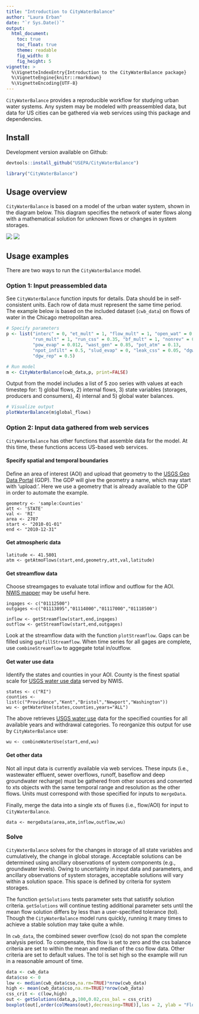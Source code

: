 ```yaml
---
title: "Introduction to CityWaterBalance"
author: "Laura Erban"
date: "`r Sys.Date()`"
output: 
  html_document:
    toc: true
    toc_float: true
    theme: readable
    fig_width: 8
    fig_height: 5
vignette: >
  %\VignetteIndexEntry{Introduction to the CityWaterBalance package}
  %\VignetteEngine{knitr::rmarkdown}
  %\VignetteEncoding{UTF-8}
---
```


`CityWaterBalance` provides a reproducible workflow for studying urban water
systems.  Any system may be modeled with preassembled data, but data 
for US cities can be gathered via web services using this package and 
dependencies. 


## Install

Development version available on Github:

```r
devtools::install_github("USEPA/CityWaterBalance")
```

```r
library("CityWaterBalance")
```

## Usage overview

`CityWaterBalance` is based on a model of the urban water system, shown in the
diagram below.  This diagram specifies the network of water flows along with
a mathematical solution for unknown flows or changes in system storages.  

![](urban_water_system.png)
![](flow_table.png)


## Usage examples
There are two ways to run the `CityWaterBalance` model.

### Option 1:  Input preassembled data

See `CityWaterBalance` function inputs for details.  Data should be in
self-consistent units.  Each row of data must represent the same time period.
The example below is based on the included dataset (`cwb_data`) on flows of 
water in the Chicago metropolitan area.

```r
# Specify parameters
p <- list("interc" = 0, "et_mult" = 1, "flow_mult" = 1, "open_wat" = 0.02,
          "run_mult" = 1, "run_css" = 0.35, "bf_mult" = 1, "nonrev" = 0.08,
          "pow_evap" = 0.012, "wast_gen" = 0.85, "pot_atm" = 0.13, 
          "npot_infilt" = 0.5, "slud_evap" = 0, "leak_css" = 0.05, "dgw" = 0.5,
          "dgw_rep" = 0.5)

# Run model
m <- CityWaterBalance(cwb_data,p, print=FALSE)
```

Output from the model includes a list of 5 zoo series with values at each 
timestep for: 1) global flows, 2) internal flows, 3) state variables (storages,
producers and consumers), 4) internal and 5) global water balances.

```r
# Visualize output
plotWaterBalance(m$global_flows)
```

### Option 2: Input data gathered from web services

`CityWaterBalance` has other functions that assemble data for the model.  At 
this time, these functions access US-based web services.

#### Specify spatial and temporal boundaries

Define an area of interest (AOI) and upload that geometry to the 
[USGS Geo Data Portal](https://cida.usgs.gov/gdp/) (GDP). The GDP will give the
geometry a name, which may start with 'upload:'.  Here we use a geometry that is 
already available to the GDP in order to automate the example.

```
geometry <- 'sample:Counties'
att <- 'STATE'
val <- 'RI'
area <- 2707
start <- "2010-01-01"
end <- "2010-12-31"
```

#### Get atmospheric data

```
latitude <- 41.5801
atm <- getAtmoFlows(start,end,geometry,att,val,latitude)
```

#### Get streamflow data

Choose streamgages to evaluate total inflow and outflow for the AOI.  
[NWIS mapper](https://maps.waterdata.usgs.gov/) may be useful here.

```
ingages <- c("01112500")
outgages <-c("01113895","01114000","01117000","01118500")

inflow <- getStreamflow(start,end,ingages)
outflow <- getStreamflow(start,end,outgages)
```

Look at the streamflow data with the function `plotStreamflow`.  Gaps can be 
filled using `gapfillStreamflow`.  When time series for all gages are complete, use `combineStreamflow` to aggegate total in/outflow.

#### Get water use data

Identify the states and counties in your AOI. County is the finest spatial scale 
for [USGS water use data](https://waterdata.usgs.gov/nwis/wu) served by NWIS.

```
states <- c("RI")
counties <- list(c("Providence","Kent","Bristol","Newport","Washington"))
wu <- getWaterUse(states,counties,years="ALL")
```

The above retrieves [USGS water use](https://water.usgs.gov/watuse/) data for 
the specified counties for all available years and withdrawal categories. To 
reorganize this output for use by `CityWaterBalance` use:

```
wu <- combineWaterUse(start,end,wu)
```

#### Get other data

Not all input data is currently available via web services.  These
inputs (i.e., wastewater effluent, sewer overflows, runoff, baseflow and deep 
groundwater recharge) must be gathered from other sources and converted to xts 
objects with the same temporal range and resolution as the other flows. Units 
must correspond with those specified for inputs to `mergeData`.

Finally, merge the data into a single xts of fluxes (i.e., flow/AOI) for input 
to `CityWaterBalance`.  

```
data <- mergeData(area,atm,inflow,outflow,wu)
```

### Solve

`CityWaterBalance` solves for the changes in storage of all state variables and
cumulatively, the change in global storage.  Acceptable solutions can be
determined using ancillary observations of system components (e.g., groundwater
levels). Owing to uncertainty in input data and parameters, and ancillary 
observations of system storages, acceptable solutions will vary within a 
solution space.  This space is defined by criteria for system storages.  

The function `getSolutions` tests parameter sets that satistify solution 
criteria. `getSolutions` will continue testing additional parameter sets until 
the mean flow solution differs by less than a user-specified tolerance (tol). 
Though the `CityWaterBalance` model runs quickly, running it many times to 
achieve a stable solution may take quite a while.

In `cwb_data`, the combined sewer overflow (cso) do not span the complete 
analysis period.  To compensate, this flow is set to zero and the css balance 
criteria are set to within the mean and median of the cso flow data.  Other 
criteria are set to default values. The tol is set high so the example will run 
in a reasonable amount of time.

```r
data <- cwb_data
data$cso <- 0
low <- median(cwb_data$cso,na.rm=TRUE)*nrow(cwb_data)
high <- mean(cwb_data$cso,na.rm=TRUE)*nrow(cwb_data)
css_crit <- c(low,high)
out <- getSolutions(data,p,100,0.02,css_bal = css_crit)
boxplot(out[,order(colMeans(out),decreasing=TRUE)],las = 2, ylab = "Flow/precip")

```





